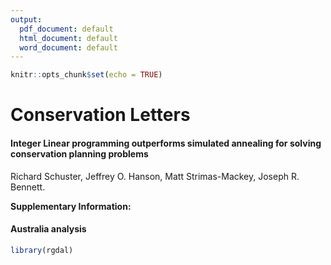 ```yaml
---
output:
  pdf_document: default
  html_document: default
  word_document: default
---
```


```r
knitr::opts_chunk$set(echo = TRUE)
```

# Conservation Letters


#### Integer Linear programming outperforms simulated annealing for solving conservation planning problems 

Richard Schuster, Jeffrey O. Hanson, Matt Strimas-Mackey, Joseph R. Bennett. 


**Supplementary Information: **



#### Australia analysis

```r

library(rgdal)

```
